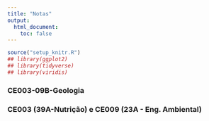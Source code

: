 ```yaml
---
title: "Notas"
output:
  html_document:
    toc: false
---
```


```r
source("setup_knitr.R")
## library(ggplot2)
## library(tidyverse)
## library(viridis)
```

### CE003-09B-Geologia


### CE003 (39A-Nutrição) e CE009 (23A - Eng. Ambiental)
